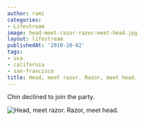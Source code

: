 ```yaml
---
author: rami
categories:
- Lifestream
image: head-meet-razor-razor-meet-head.jpg
layout: lifestream
publishedAt: '2010-10-02'
tags:
- usa
- california
- san-francisco
title: Head, meet razor. Razor, meet head.
---
```


Chin declined to join the party.

![Head, meet razor. Razor, meet head.](/assets/images/content/lifestream/head-meet-razor-razor-meet-head.jpg)

